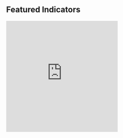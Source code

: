   <Section py="8|12" {...props}>
    <Container>
      <Div textAlign="center|left" flex="1">
        <H2 fontSize="4l|5l" m="0" textDecoration="underline">
          Featured Indicators
        </H2>
      </Div>
      <Grid col="1|2|3" mt="8|10|12" gap="4|6|8">
        <Box>
          <iframe
            id="Assault"
            scrolling="no"
            frameborder="0"
            style="border: none;"
            width="300px"
            height="300px"
            src="https://datawrapper.dwcdn.net/2yLGq/4"
          />
          <Button
            as="a"
            href="time-resource-prioritization#ability-identify-dismissable"
            variant="link"
          >
            Learn more <Icon name="arrow-right" ml="4" />
          </Button>
        </Box>
        <Box
          id="Assault"
          title="Gun Crimes"
          sx={{
            height: "300px",
            width: "300px",
            scrolling: "no",
          }}
        >
          <iframe
            id="Assault"
            title="Gun Crimes"
            src="https://datawrapper.dwcdn.net/DKFyQ/4/"
            scrolling="no"
            frameborder="0"
            style="border: none;"
            width="300px"
            height="300px"
            style="overflow:hidden"
          />
          <Button
            as="a"
            href="addressing-serious-crime#treating-serious-crime"
            variant="link"
          >
            Learn more <Icon name="arrow-right" ml="4" />
          </Button>
        </Box>
        <Box>
          <iframe
            id="Race and Incarceration"
            sx={{
              height: "300px",
              width: "300px",
              scrolling: "no",
            }}
            src="https://datawrapper.dwcdn.net/7jAdR/"
            scrolling="no"
            frameborder="0"
            style="border: none;"
            width="300px"
            height="300px"
          />
          <Button
            as="a"
            href="racial-ethnic-differences#incarceration-diff"
            variant="link"
          >
            Learn more <Icon name="arrow-right" ml="4" />
          </Button>
        </Box>
      </Grid>
    </Container>
  </Section>
);

  <Flexbox
    flexDirection="column"
    textAlign="center"
    borderWidth="1px"
    rounded="lg"
    p="4|6|8"
    position="relative"
    hoverBorderColor="primary"
    {...props}
  >
    <Link
      href={url}
      position="absolute"
      w="full"
      h="full"
      top="0"
      target="_blank"
      rel="noopener"
    >
      <VisuallyHidden>{heading}</VisuallyHidden>
    </Link>
    <Flexbox
      bg="primary"
      color="white"
      rounded="full"
      size="16"
      alignItems="center"
      justifyContent="center"
    >
      <Icon name={icon} size="6" />
    </Flexbox>
    <H3 fontSize="2xl" mt="4|6" mb="0">
      {heading}
    </H3>
    <P mb="0" mt="2">
      {description}
    </P>
  </Flexbox>
);
